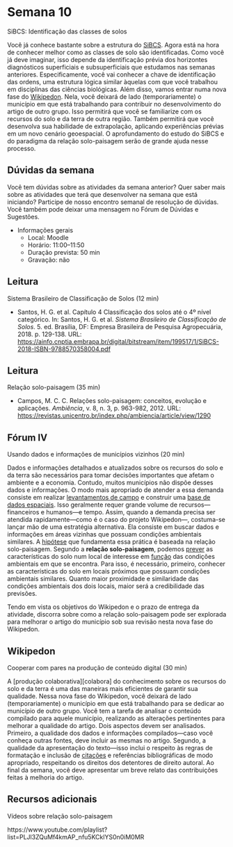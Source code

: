 # Semana 10

SiBCS: Identificação das classes de solos

Você já conhece bastante sobre a estrutura do [SiBCS](https://www.embrapa.br/en/solos/sibcs). Agora está na hora de conhecer melhor como as classes de solo são identificadas. Como você já deve imaginar, isso depende da identificação prévia dos horizontes diagnósticos superficiais e subsuperficiais que estudamos nas semanas anteriores. Especificamente, você vai conhecer a chave de identificação das ordens, uma estrutura lógica similar àquelas com que você trabalhou em disciplinas das ciências biológicas. Além disso, vamos entrar numa nova fase do [Wikipedon](https://pt.wikiversity.org/wiki/Wikipedon). Nela, você deixará de lado (temporariamente) o município em que está trabalhando para contribuir no desenvolvimento do artigo de outro grupo. Isso permitirá que você se familiarize com os recursos do solo e da terra de outra região. Também permitirá que você desenvolva sua habilidade de extrapolação, aplicando experiências prévias em um novo cenário geoespacial. O aprofundamento do estudo do SiBCS e do paradigma da relação solo-paisagem serão de grande ajuda nesse processo.

## Dúvidas da semana

Você tem dúvidas sobre as atividades da semana anterior? Quer saber mais sobre as atividades que terá que desenvolver na semana que está iniciando? Participe de nosso encontro semanal de resolução de dúvidas. Você também pode deixar uma mensagem no Fórum de Dúvidas e Sugestões.

* Informações gerais
  * Local: Moodle
  * Horário: 11:00–11:50
  * Duração prevista: 50 min
  * Gravação: não

## Leitura

Sistema Brasileiro de Classificação de Solos (12 min)

* Santos, H. G. et al. Capítulo 4 Classificação dos solos até o 4º nível categórico. In: Santos, H. G. et al. _Sistema Brasileiro de Classificação de Solos_. 5. ed. Brasília, DF: Empresa Brasileira de Pesquisa Agropecuária, 2018. p. 129-138. URL: <https://ainfo.cnptia.embrapa.br/digital/bitstream/item/199517/1/SiBCS-2018-ISBN-9788570358004.pdf>

## Leitura

Relação solo-paisagem (35 min)
<!-- A leitura do trabalho de revisão de Campos (2012) deve servir de subsídio para o desenvolvimento do fórum de discussão da semana. -->

* Campos, M. C. C. Relações solo-paisagem: conceitos, evolução e aplicações. _Ambiência_, v. 8, n. 3, p. 963-982, 2012. URL: <https://revistas.unicentro.br/index.php/ambiencia/article/view/1290>

## Fórum IV

Usando dados e informações de municípios vizinhos (20 min)
<!-- Esta é a segunda semana de discussão sobre o uso de dados e informações de municípios vizinhos. Na semana anterior, os alunos apontaram suas opiniões. Nesta segunda semana, após leitura de revisão bibliográfica sobre relações solo-paisagem, os alunos têm a oportunidade de rever suas posições iniciais. -->

Dados e informações detalhados e atualizados sobre os recursos do solo e da terra são necessários para tomar decisões importantes que afetam o ambiente e a economia. Contudo, muitos municípios não dispõe desses dados e informações. O modo mais apropriado de atender a essa demanda consiste em realizar [levantamentos de campo][cpt] e construir uma [base de dados espaciais][bd]. Isso geralmente requer grande volume de recursos—financeiros e humanos—e tempo. Assim, quando a demanda precisa ser atendida rapidamente—como é o caso do projeto Wikipedon—, costuma-se lançar mão de uma estratégia alternativa. Ela consiste em buscar dados e informações em áreas vizinhas que possuam condições ambientais similares. A [hipótese][hipotese] que fundamenta essa prática é baseada na relação solo-paisagem. Segundo a __relação solo-paisagem__, podemos [prever][prever] as características do solo num local de interesse em [função][funcao] das condições ambientais em que se encontra. Para isso, é necessário, primeiro, conhecer as características do solo em locais próximos que possuam condições ambientais similares. Quanto maior proximidade e similaridade das condições ambientais dos dois locais, maior será a credibilidade das previsões.

Tendo em vista os objetivos do Wikipedon e o prazo de entrega da atividade, discorra sobre como a relação solo-paisagem pode ser explorada para melhorar o artigo do município sob sua revisão nesta nova fase do Wikipedon.

[prever]: https://pt.wikipedia.org/wiki/Previs%C3%A3o_do_tempo
[bd]: https://pt.wikipedia.org/wiki/Banco_de_dados_espaciais
[cpt]: https://www.cpt.com.br/cursos-administracaorural/artigos/levantamento-de-recursos-naturais-como-e-por-que-fazer
[hipotese]: https://pt.wikipedia.org/wiki/Hip%C3%B3tese
[funcao]: https://pt.wikipedia.org/wiki/Fun%C3%A7%C3%A3o_(matem%C3%A1tica)
[confianca]: https://pt.wikipedia.org/wiki/Intervalo_de_confian%C3%A7a

## Wikipedon

Cooperar com pares na produção de conteúdo digital (30 min)
<!-- Revisão por pares -->

A [produção colaborativa][colabora] do conhecimento sobre os recursos do solo e da terra é uma das maneiras mais eficientes de garantir sua qualidade. Nessa nova fase do Wikipedon, você deixará de lado (temporariamente) o município em que está trabalhando para se dedicar ao município de outro grupo. Você tem a tarefa de analisar o conteúdo compilado para aquele município, realizando as alterações pertinentes para melhorar a qualidade do artigo. Dois aspectos devem ser analisados. Primeiro, a qualidade dos dados e informações compilados—caso você conheça outras fontes, deve incluir as mesmas no artigo. Segundo, a qualidade da apresentação do texto—isso inclui o respeito às regras de formatação e inclusão de [citações][citacao] e referências bibliográficas de modo apropriado, respeitando os direitos dos detentores de direito autoral. Ao final da semana, você deve apresentar um breve relato das contribuições feitas à melhoria do artigo.

[citacao]: https://pt.wikipedia.org/wiki/Wikip%C3%A9dia:Livro_de_estilo/Cite_as_fontes

## Recursos adicionais

Vídeos sobre relação solo-paisagem

https://www.youtube.com/playlist?list=PLJl3ZQuMf4kmAP_nfu5KCklYS0n0iM0MR
